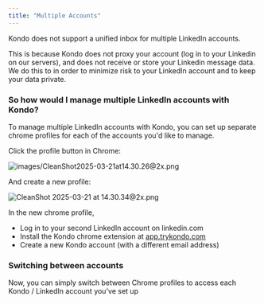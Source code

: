 ```yaml
---
title: "Multiple Accounts"
---
```


Kondo does not support a unified inbox for multiple LinkedIn accounts. 

This is because Kondo does not proxy your account (log in to your Linkedin on our servers), and does not receive or store your Linkedin message data. We do this to in order to minimize risk to your LinkedIn account and to keep your data private.

### So how would I manage multiple LinkedIn accounts with Kondo?

To manage multiple LinkedIn accounts with Kondo, you can set up separate chrome profiles for each of the accounts you'd like to manage.

Click the profile button in Chrome:

![images/CleanShot2025-03-21at14.30.26@2x.png](/images/CleanShot2025-03-21at14.30.26@2x.png)

And create a new profile:

![CleanShot 2025-03-21 at 14.30.34@2x.png](/CleanShot2025-03-21at14.30.34@2x.png)

In the new chrome profile, 

- Log in to your second LinkedIn account on linkedin.com
- Install the Kondo chrome extension at [app.trykondo.com](http://app.trykondo.com) 
- Create a new Kondo account (with a different email address)

### Switching between accounts

Now, you can simply switch between Chrome profiles to access each Kondo / LinkedIn account you've set up
